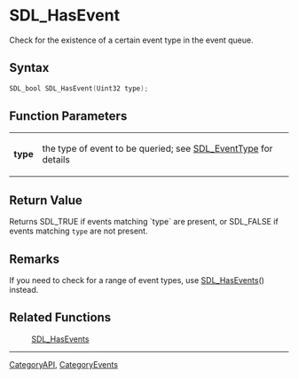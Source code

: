 = SDL_HasEvent =

Check for the existence of a certain event type in the event queue.

== Syntax ==

<syntaxhighlight lang='c'>
SDL_bool SDL_HasEvent(Uint32 type);
</syntaxhighlight>

== Function Parameters ==

{|
|'''type'''
|the type of event to be queried; see [[SDL_EventType]] for details
|}

== Return Value ==

Returns SDL_TRUE if events matching `type` are present, or SDL_FALSE if
events matching <code>type</code> are not present.

== Remarks ==

If you need to check for a range of event types, use [[SDL_HasEvents]]()
instead.

== Related Functions ==

:[[SDL_HasEvents]]

----
[[CategoryAPI]], [[CategoryEvents]]


